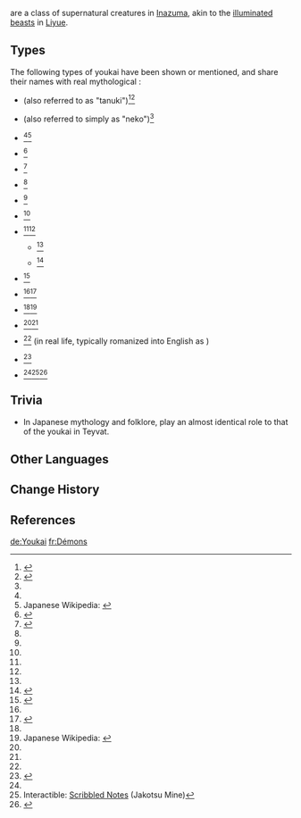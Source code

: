 {{Terminology Infobox
|type         = Species
|region       = Inazuma
}}
{{Lang|'''Youkai'''|ja=妖怪|ja_rm=Youkai}} are a class of supernatural creatures in [[Inazuma]], akin to the [[illuminated beast]]s in [[Liyue]].

==Types==
The following types of youkai have been shown or mentioned, and share their names with real mythological {{w|Yōkai|youkai}}:
*{{Lang|[[Bake-danuki]]|ja=化け狸}} (also referred to as "tanuki")<ref name="NCotSK">{{Ref/Book|New Chronicles of the Six Kitsune}}</ref><ref name="TAT">{{Ref/Book|Toki Alley Tales}}</ref>
*{{Lang|Bake-neko|ja=化け猫}} (also referred to simply as "neko")<ref name="TAT" />
*{{Lang|Black Jade|ja=黒玉|ja_rm=Kurodama|ja_lit=Black Ball}}<ref name="SacOffering" /><ref>Japanese Wikipedia: [https://ja.wikipedia.org/wiki/%E9%BB%92%E7%8E%89_(%E5%A6%96%E6%80%AA) {{ja|黒玉 (妖怪)}}]</ref>
*{{Lang|[[Hitotsume Kozou]]|ja=一つ目小僧}}<ref name="HauntedTales">{{Ref/Quest|Haunted Tales}}</ref>
*{{Lang|Inugami|ja=犬神}}<ref name="SacOffering">{{Ref/Quest|Sacrificial Offering|quote=[...] they would turn into kasha, inugami, black jades, umibouzu, raging flames, and other such things. And not all of them would harm people, either. For example, there were the tofu boys...}}</ref>
*{{Lang|[[Kappa]]|ja=河童}}<ref name="HauntedTales" />
*{{Lang|Kasha|ja=火車}}<ref name="SacOffering" />
*{{Lang|Kawauso|ja=獺}}<ref name="HauntedTales" />
*{{Lang|[[Kitsune]]|ja=狐}}<ref name="NCotSK" /><ref name="TAT" />
**{{Lang|[[Youko]]|ja=妖狐}}<ref name="HauntedTales" />
**{{Lang|Daiyouko|ja=大妖狐}}<ref>{{Ref/Quest|A Centuries-Long Dream}}</ref>
*{{Lang|Mujina|ja=貉}}<ref>{{Ref/Quest|The Firework Girl's Strange Stories}}</ref>
*{{Lang|[[Oni]]|ja=鬼}}<ref name="NCotSK" /><ref name="EoSF">{{Ref/ArtiSet|Emblem of Severed Fate}}</ref>
*{{Lang|Raging Flame|ja=蓑火|ja_rm=Minobi|ja_lit=Raincoat Fire}}<ref name="SacOffering" /><ref>Japanese Wikipedia: [https://ja.wikipedia.org/wiki/%E8%93%91%E7%81%AB {{ja|蓑火}}]</ref>
*{{Lang|[[Tengu]]|ja=天狗}}<ref name="TAT" /><ref name="EoSF" />
*{{Lang|Tofu Boys|ja=豆腐小僧}}<ref name="SacOffering" /> (in real life, typically romanized into English as {{w|Tōfu-kozō}})
*{{Lang|[[Hanyuuda Chizuru|Tsukumogami]]|ja=付喪神}}<ref>{{Ref/Quest|The Currents of Life}}</ref>
*{{Lang|Umibouzu|ja=海坊主}}<ref name="SacOffering" /><ref>Interactible: [[Scribbled Notes (Yashiori Island)#Jakotsu Mine|Scribbled Notes]] (Jakotsu Mine)</ref><ref>{{Ref/Quest|Solitary Sea-Beast}}</ref>

==Trivia==
* In Japanese mythology and folklore, {{w|Yōkai|youkai}} play an almost identical role to that of the youkai in Teyvat.

==Other Languages==
{{Other Languages
|en       = Youkai
|zhs      = 妖怪
|zhs_rm   = Yāoguài
|zht      = 妖怪
|zht_rm   = Yāoguài
|zh_tl    = {{w|Yōkai|Youkai}}{{Sino|zh|ja}}
|ja       = 妖怪
|ja_rm    = Youkai
|ja_tl    = {{w|Yōkai|Youkai}}
|ko       = {{tt|요괴|妖怪}}
|ko_rm    = Yogoe
|ko_tl    = {{w|Yōkai|Youkai}}{{Sino|ko|ja}}
|es       = Youkai
|fr       = Démon
|fr_tl    = Demon
|ru       = Ёкай
|th       = โยไก
|th_rm    = Yokai
|vi       = Youkai<!--also "Yêu Quái"-->
|de       = Youkai<!--also "Dämon"-->
|id       = Youkai
|pt       = Youkai
|tr       = 
|tr_tl    = 
|it       = 
|it_tl    = 
}}

==Change History==
{{Change History|2.0}}

==References==
{{Reflist|2}}

[[de:Youkai]]
[[fr:Démons]]
